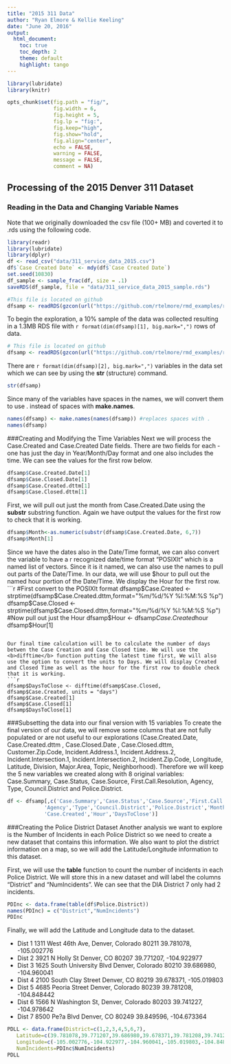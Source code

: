 ```yaml
---
title: "2015 311 Data"
author: "Ryan Elmore & Kellie Keeling"
date: "June 20, 2016"
output:
  html_document:
    toc: true
    toc_depth: 2
    theme: default
    highlight: tango
---
```


```r
library(lubridate)
library(knitr)
```

```r
opts_chunk$set(fig.path = "fig/",
               fig.width = 6,
               fig.height = 5,
               fig.lp = "fig:",
               fig.keep="high",
               fig.show="hold",
               fig.align="center",
               echo = FALSE,
               warning = FALSE,
               message = FALSE,
               comment = NA)
```


## Processing of the 2015 Denver 311 Dataset

### Reading in the Data and Changing Variable Names

Note that we originally downloaded the csv file (100+ MB) and coverted it to 
.rds using the following code.

```r
library(readr)
library(lubridate)
library(dplyr)
df <- read_csv("data/311_service_data_2015.csv")
df$`Case Created Date` <- mdy(df$`Case Created Date`)
set.seed(10830)
df_sample <- sample_frac(df, size = .1)
saveRDS(df_sample, file = "data/311_service_data_2015_sample.rds")
```

```r
#This file is located on github
dfsamp <- readRDS(gzcon(url("https://github.com/rtelmore/rmd_examples/raw/master/data/311_service_data_2015_sample.rds")))
```

To begin the exploration, a 10% sample of the data was collected resulting in a
1.3MB RDS file with `r format(dim(dfsamp)[1], big.mark=",")` rows of data.

```r
# This file is located on github
dfsamp <- readRDS(gzcon(url("https://github.com/rtelmore/rmd_examples/raw/master/data/311_service_data_2015_sample.rds")))
```

There are `r format(dim(dfsamp)[2], big.mark=",")` variables in the data set which we can see by using the <b>str</b> (structure) command.

```r
str(dfsamp)
```
Since many of the variables have spaces in the names, we will convert them to use . instead of spaces with <b>make.names</b>.

```r
names(dfsamp) <- make.names(names(dfsamp)) #replaces spaces with .
names(dfsamp)
```

###Creating and Modifying the Time Variables
Next we will process the Case.Created and Case.Created Date fields.  There are two fields for each - one has just the day in Year/Month/Day format and one also includes the time. We can see the values for the first row below.
```r
dfsamp$Case.Created.Date[1]
dfsamp$Case.Closed.Date[1]
dfsamp$Case.Created.dttm[1]
dfsamp$Case.Closed.dttm[1]
```

First, we will pull out just the month from Case.Created.Date using the <b>substr</b> substring function. Again we have output the values for the first row to check that it is working.
```r
dfsamp$Month<-as.numeric(substr(dfsamp$Case.Created.Date, 6,7))
dfsamp$Month[1]
```

Since we have the dates also in the Date/Time format, we can also convert the variable to have a r recognized date/time format "POSIXlt" which is a named list of vectors.  Since it is it named, we can also use the names to pull out parts of the Date/Time. In our data, we will use $hour to pull out the named hour portion of the Date/Time. We display the Hour for the first row.
```r
#First convert to the POSIXlt format
dfsamp$Case.Created <- strptime(dfsamp$Case.Created.dttm,format="%m/%d/%Y %I:%M:%S %p")
dfsamp$Case.Closed <- strptime(dfsamp$Case.Closed.dttm,format="%m/%d/%Y %I:%M:%S %p")
#Now pull out just the Hour
dfsamp$Hour <- dfsamp$Case.Created$hour
dfsamp$Hour[1]
```

Our final time calculation will be to calculate the number of days betwen the Case Creation and Case Closed time. We will use the <b>difftime</b> function putting the latest time first, We will also use the option to convert the units to Days. We will display Created and Closed Time as well as the hour for the first row to double check that it is working.
```r
dfsamp$DaysToClose <- difftime(dfsamp$Case.Closed, dfsamp$Case.Created, units = "days")
dfsamp$Case.Created[1]
dfsamp$Case.Closed[1]
dfsamp$DaysToClose[1]
```

###Subsetting the data into our final version with 15 variables
To create the final version of our data, we will remove some columns that are not fully populated or are not useful to our explorations (Case.Created.Date, Case.Created.dttm , Case.Closed.Date , Case.Closed.dttm, Customer.Zip.Code, Incident.Address.1, Incident.Address.2, Incident.Intersection.1, Incident.Intersection.2, Incident.Zip.Code, Longitude, Latitude, Division, Major.Area, Topic, Neighborhood). Therefore we will keep the 5 new variables we created along with 8 original variables: Case.Summary, Case.Status, Case.Source, First.Call.Resolution, Agency, Type, Council.District and Police.District.

```r
df <- dfsamp[,c('Case.Summary','Case.Status','Case.Source','First.Call.Resolution', 
            'Agency','Type','Council.District','Police.District','Month','Case.Closed',
            'Case.Created','Hour','DaysToClose')]
```


###Creating the Police District Dataset
Another analysis we want to explore is the Number of Incidents in each Police District so we need to create a new dataset that contains this information.  We also want to plot the district information on a map, so we will add the Latitude/Longitude information to this dataset.


First, we will use the <b>table</b> function to count the number of incidents in each Police District. We will store this in a new dataset and will label the columns "District" and "NumIncidents". We can see that the DIA District 7 only had 2 incidents.
```r
PDInc <- data.frame(table(df$Police.District))
names(PDInc) = c("District","NumIncidents")
PDInc
```

Finally, we will add the Latitude and Longitude data to the dataset.  

* Dist 1 1311 West 46th Ave, Denver, Colorado 80211 39.781078, -105.002776  
* Dist 2 3921 N Holly St Denver, CO 80207 39.771207, -104.922977  
* Dist 3 1625 South University Blvd Denver, Colorado  80210 39.686980, -104.960041  
* Dist 4 2100 South Clay Street Denver, CO 80219 39.678371, -105.019803    
* Dist 5 4685 Peoria Street Denver, Colorado  80239 39.781208, -104.848442  
* Dist 6 1566 N Washington St, Denver, Colorado  80203 39.741227, -104.978642  
* Dist 7 8500 Pe?a Blvd Denver, CO 80249 39.849596, -104.673364  
```r
PDLL <- data.frame(District=c(1,2,3,4,5,6,7),
   Latitude=c(39.781078,39.771207,39.686980,39.678371,39.781208,39.741227,39.849596),
   Longitude=c(-105.002776,-104.922977,-104.960041,-105.019803,-104.848442,-104.978642,-104.673364),
   NumIncidents=PDInc$NumIncidents)
PDLL
```